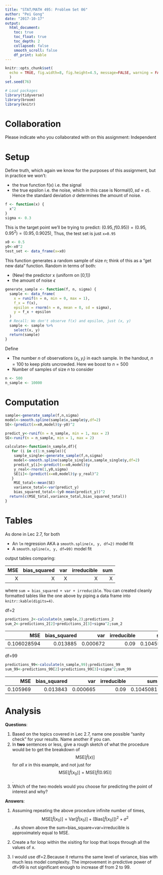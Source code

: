```yaml
---
title: "STAT/MATH 495: Problem Set 06"
author: "Pei Gong"
date: "2017-10-17"
output:
  html_document:
    toc: true
    toc_float: true
    toc_depth: 2
    collapsed: false
    smooth_scroll: false
    df_print: kable
---
```


```r
knitr::opts_chunk$set(
  echo = TRUE, fig.width=8, fig.height=4.5, message=FALSE, warning = FALSE
  )
set.seed(76)

# Load packages
library(tidyverse)
library(broom)
library(knitr)
```





# Collaboration

Please indicate who you collaborated with on this assignment: Independent 


# Setup

Define truth, which again we know for the purposes of this assignment, but in
practice we won't:

* the true function f(x) i.e. the signal
* the true epsilon i.e. the noise, which in this case is Normal$(0, sd=\sigma)$.
Hence the standard deviation $\sigma$ determines the amount of noise.

```r
f <- function(x) {
  x^2
}
sigma <- 0.3
```

This is the target point we'll be trying to predict: $(0.95, f(0.95)) = (0.95, 0.95^2) = (0.95, 0.9025)$, Thus, the test set is just `x=0.95`

```r
x0 <- 0.5
y0<-x0^2
test_set <- data_frame(x=x0)
```

This function generates a random sample of size $n$; think of this as a "get new
data" function. Random in terms of both:

* (New) the predictor x (uniform on [0,1])
* the amount of noise $\epsilon$

```r
generate_sample <- function(f, n, sigma) {
  sample <- data_frame(
    x = runif(n = n, min = 0, max = 1),
    f_x = f(x),
    epsilon = rnorm(n = n, mean = 0, sd = sigma),
    y = f_x + epsilon
  )
  # Recall: We don't observe f(x) and epsilon, just (x, y)
  sample <- sample %>% 
    select(x, y)
  return(sample)
}
```


Define

* The number $n$ of observations $(x_i, y_i)$ in each sample. In the handout,
$n=100$ to keep plots uncrowded. Here we boost to $n=500$
* Number of samples of size $n$ to consider

```r
n <- 500
n_sample <- 10000
```

# Computation

```r
sample<-generate_sample(f,n,sigma)
model<-smooth.spline(sample$x,sample$y,df=2)
SE<-(predict(x=x0,model)$y-y0)^2
```


```r
predict_y<-runif(n = n_sample, min = 1, max = 2)
SE<-runif(n = n_sample, min = 1, max = 2)
```


```r
calculate<-function(n_sample,df){
   for (i in c(1:n_sample)){
    sample_single<-generate_sample(f,n,sigma)
    model<-smooth.spline(sample_single$x,sample_single$y,df=2)
    predict_y[i]<-predict(x=x0,model)$y
    y_real<-rnorm(1,y0,sigma)
    SE[i]<-(predict(x=x0,model)$y-y_real)^2
   }
    MSE_total<-mean(SE)
    variance_total<-var(predict_y)
    bias_squared_total<-(y0-mean(predict_y))^2
  return(c(MSE_total,variance_total,bias_squared_total))
}


```
    

# Tables

As done in Lec 2.7, for both

* An `lm` regression AKA a `smooth.spline(x, y, df=2)` model fit 
* A `smooth.spline(x, y, df=99)` model fit 

output tables comparing:

|  MSE| bias_squared|   var| irreducible|   sum|
|----:|------------:|-----:|-----------:|-----:|
|     X|           X  |     X |      X |         X |

where `sum = bias_squared + var + irreducible`. You can created cleanly formatted tables like the one above by piping a data frame into `knitr::kable(digits=4)`.

df=2

```r
predictions_2<-calculate(n_sample,2);predictions_2
sum_2<-predictions_2[2]+predictions_2[3]+sigma^2;sum_2
```

|  MSE| bias_squared|   var| irreducible|   sum|
|----:|------------:|-----:|-----------:|-----:|
|    0.106028594 |  0.013885 | 0.000672| 0.09 | 0.1045578|

df=99

```r
predictions_99<-calculate(n_sample,99);predictions_99
sum_99<-predictions_99[2]+predictions_99[3]+sigma^2;sum_99
```

|  MSE| bias_squared|   var| irreducible|   sum|
|----:|------------:|-----:|-----------:|-----:|
|    0.105969 |  0.013843 | 0.000665| 0.09 |  0.1045081|


# Analysis

**Questions**:

1. Based on the topics covered in Lec 2.7, name one possible "sanity check" for your results. Name another if you can.
1. In **two** sentences or less, give a rough sketch of what the procedure would
be to get the breakdown of $$\mbox{MSE}\left[\widehat{f}(x)\right]$$ for *all*
$x$ in this example, and not just for $$\mbox{MSE}\left[\widehat{f}(x_0)\right]
= \mbox{MSE}\left[\widehat{f}(0.95)\right]$$.
1. Which of the two models would you choose for predicting the point of interest and why?

**Answers**:

1. Assuming repeating the above procedure infinite number of times, 
$$\mbox{MSE}\left[\widehat{f}(x_0)\right]=\mbox{Var}\left[\widehat{f}(x_0)\right]+(\mbox{Bias}\left[\widehat{f}(x_0)\right])^2+\sigma^2$$. As shown above the sum=bias_square+var+irreducible is approximately equal to MSE. 

1. Create a for loop within the xisiting for loop that loops through all the values of x. 

1. I would use df=2.Because it returns the same level of variance, bias with much less model complexity. The improvement in predictive power of df=99 is not significant enough to increase df from 2 to 99.    
